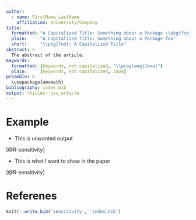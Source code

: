```yaml
---
author:
  - name: FirstName LastName
    affiliation: University/Company
title:
  formatted: "A Capitalized Title: Something about a Package \\pkg{foo}"
  plain:     "A Capitalized Title: Something about a Package foo"
  short:     "\\pkg{foo}: A Capitalized Title"
abstract: >
  The abstract of the article.
keywords:
  formatted: [keywords, not capitalized, "\\proglang{Java}"]
  plain:     [keywords, not capitalized, Java]
preamble: >
  \usepackage{amsmath}
bibliography: index.bib   
output: rticles::jss_article
---
```


# Example

* This is unwanted output

[@R-sensitivity]

* This is what I want to show in the paper

[@R-sensitivity]

# Referenes

```r
knitr::write_bib('sensitivity', 'index.bib')
```
